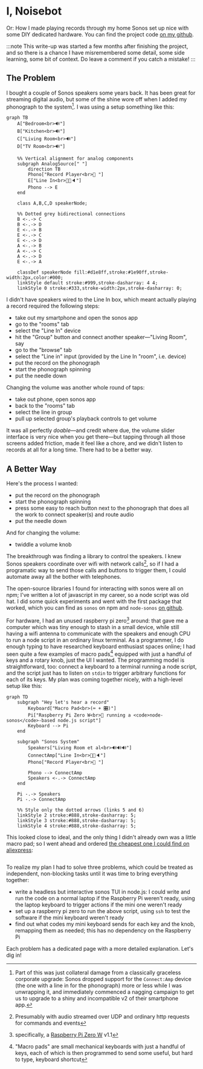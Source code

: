 
# I, Noisebot
Or: How I made playing records through my home Sonos set up nice with some DIY dedicated hardware. You can find the project code [on my github](https://github.com/ambirdsall/noisebot).

:::note
This write-up was started a few months after finishing the project, and so there is a chance I have misremembered some detail, some side learning, some bit of context. Do leave a comment if you catch a mistake!
:::

## The Problem
I bought a couple of Sonos speakers some years back. It has been great for streaming digital audio, but some of the shine wore off when I added my phonograph to the system[^1]. I was using a setup something like this:

[^1]: Part of this was just collateral damage from a classically graceless corporate upgrade: Sonos dropped support for the `Connect:Amp` device (the one with a line in for the phonograph) more or less while I was unwrapping it, and immediately commenced a nagging campaign to get us to upgrade to a shiny and incompatible v2 of their smartphone app.

```mermaid
graph TB
    A["Bedroom<br>🔊"]
    B["Kitchen<br>🔊"]
    C["Living Room<br>🔊"]
    D["TV Room<br>🔊"]
    
    %% Vertical alignment for analog components
    subgraph AnalogSource[" "]
        direction TB
        Phono["Record Player<br>🎵 "]
        E["Line In<br>🎵🔗🔈"]
        Phono --> E
    end

    class A,B,C,D speakerNode;

    %% Dotted grey bidirectional connections
    B <-.-> C
    B <-.-> D
    E <-.-> B
    E <-.-> C
    E <-.-> D
    A <-.-> B
    A <-.-> C
    A <-.-> D
    E <-.-> A

    classDef speakerNode fill:#d1e8ff,stroke:#1e90ff,stroke-width:2px,color:#000;
    linkStyle default stroke:#999,stroke-dasharray: 4 4;
    linkStyle 0 stroke:#333,stroke-width:2px,stroke-dasharray: 0;
```

I didn't have speakers wired to the Line In box, which meant actually playing a record required the following steps:
- take out my smartphone and open the sonos app
- go to the "rooms" tab
- select the "Line In" device
- hit the "Group" button and connect another speaker—"Living Room", say
- go to the "browse" tab
- select the "Line in" input (provided by the Line In "room", i.e. device)
- put the record on the phonograph
- start the phonograph spinning
- put the needle down

Changing the volume was another whole round of taps:
- take out phone, open sonos app
- back to the "rooms" tab
- select the line in group
- pull up selected group's playback controls to get volume

It was all perfectly _doable_—and credit where due, the volume slider interface is very nice when you get there—but tapping through all those screens added friction, made it feel like a chore, and we didn't listen to records at all for a long time. There had to be a better way. 

## A Better Way
Here's the process I wanted:
- put the record on the phonograph
- start the phonograph spinning
- press some easy to reach button next to the phonograph that does all the work to connect speaker(s) and route audio
- put the needle down

And for changing the volume:
- twiddle a volume knob

The breakthrough was finding a library to control the speakers. I knew Sonos speakers coordinate over wifi with network calls[^2], so if I had a programatic way to send those calls and buttons to trigger them, I could automate away all the bother with telephones.

[^2]: Presumably with audio streamed over UDP and ordinary http requests for commands and events

The open-source libraries I found for interacting with sonos were all on npm; I've written a lot of javascript in my career, so a node script was old hat. I did some quick experiments and went with the first package that worked, which you can find as `sonos` on npm and `node-sonos` [on github](https://github.com/bencevans/node-sonos).

For hardware, I had an unused raspberry pi zero[^3] around: that gave me a computer which was tiny enough to stash in a small device, while still having a wifi antenna to communicate with the speakers and enough CPU to run a node script in an ordinary linux terminal. As a programmer, I do enough typing to have researched keyboard enthusiast spaces online; I had seen quite a few examples of macro pads[^4] equipped with just a handful of keys and a rotary knob, just the UI I wanted. The programming model is straightforward, too: connect a keyboard to a terminal running a node script, and the script just has to listen on `stdin` to trigger arbitrary functions for each of its keys. My plan was coming together nicely, with a high-level setup like this:

[^3]: specifically, a [Raspberry Pi Zero W](https://www.raspberrypi.com/products/raspberry-pi-zero-w/) v1.1
[^4]: "Macro pads" are small mechanical keyboards with just a handful of keys, each of which is then programmed to send some useful, but hard to type, keyboard shortcut

```mermaid
graph TD
    subgraph "Hey let's hear a record"
        Keyboard["Macro Pad<br>(⌨ + 🎛)"]
        Pi["Raspberry Pi Zero W<br>🤖 running a <code>node-sonos</code>-based node.js script"]
        Keyboard --> Pi
    end

    subgraph "Sonos System"
        Speakers["Living Room et al<br>🔊🔊🔊"]
        ConnectAmp["Line In<br>🎵🔗🔈"]
        Phono["Record Player<br>🎵 "]

        Phono --> ConnectAmp
        Speakers <-.-> ConnectAmp
    end

    Pi -.-> Speakers
    Pi -.-> ConnectAmp

    %% Style only the dotted arrows (links 5 and 6)
    linkStyle 2 stroke:#888,stroke-dasharray: 5;
    linkStyle 3 stroke:#888,stroke-dasharray: 5;
    linkStyle 4 stroke:#888,stroke-dasharray: 5;
```

This looked close to ideal, and the only thing I didn't already own was a little macro pad; so I went ahead and ordered [the cheapest one I could find on aliexpress](https://www.aliexpress.us/item/3256807827316893.html):

<div style={{margin: 'auto', width: '20em'}}><Image img={thumbnail} /></div>

To realize my plan I had to solve three problems, which could be treated as independent, non-blocking tasks until it was time to bring everything together:
- write a headless but interactive sonos TUI in node.js: I could write and run the code on a normal laptop if the Raspberry Pi weren't ready, using the laptop keyboard to trigger actions if the mini one weren't ready
- set up a raspberry pi zero to run the above script, using `ssh` to test the software if the mini keyboard weren't ready
- find out what codes my mini keyboard sends for each key and the knob, remapping them as needed; this has no dependency on the Raspberry Pi

Each problem has a dedicated page with a more detailed explanation. Let's dig in!
